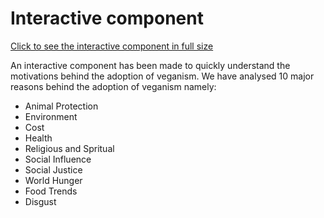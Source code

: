 # Interactive component

<a href="barchart.html">Click to see the interactive component in full size</a>

An interactive component has been made to quickly understand the motivations behind the adoption of veganism. We have analysed 10 major reasons behind the adoption of veganism namely:

- Animal Protection
- Environment
- Cost
- Health
- Religious and Spritual
- Social Influence
- Social Justice
- World Hunger
- Food Trends
- Disgust



